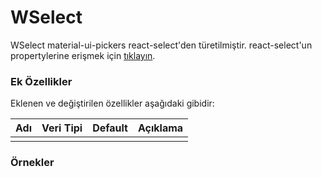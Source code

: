 
# WSelect

WSelect material-ui-pickers react-select'den türetilmiştir.
react-select'un propertylerine erişmek için [tıklayın](https://react-select.com/home).

### Ek Özellikler

Eklenen ve değiştirilen özellikler aşağıdaki gibidir:

| Adı                 | Veri Tipi                                                     | Default | Açıklama                                        |
|:--------------------|:--------------------------------------------------------------|:--------|:------------------------------------------------|
|                     |                                                               |         |                                                 |


### Örnekler

<WPlayground header="Temel Kullanım">
  <WSelect  
    label="Şehir"
    options={[
      {label: 'Adana', value: '1'},
      {label: 'Gaziantep', value: '27'},
      {label: 'İstanbul', value: '34'},
      {label: 'Şanlıurfa', value: '63'}
    ]}
  />
</WPlayground><br/>

<WPlayground header="Çoklu Seçim">
  <WSelect
    label="Şehirler"
    options={[
      {label: 'Adana', value: '1'},
      {label: 'Gaziantep', value: '27'},
      {label: 'İstanbul', value: '34'},
      {label: 'Şanlıurfa', value: '63'}
    ]}
    isMulti
  />
</WPlayground><br/>